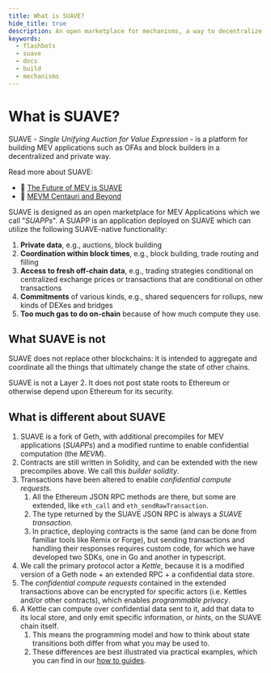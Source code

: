 ```yaml
---
title: What is SUAVE?
hide_title: true
description: An open marketplace for mechanisms, a way to decentralize block building, and a general-purpose coordination solution.
keywords:
  - flashbots
  - suave
  - docs
  - build
  - mechanisms
---
```


# What is SUAVE?

SUAVE - _Single Unifying Auction for Value Expression_ - is a platform for building MEV applications such as OFAs and block builders in a decentralized and private way.

Read more about SUAVE:

- 🔮 [The Future of MEV is SUAVE](https://writings.flashbots.net/the-future-of-mev-is-suave)
- 🌟 [MEVM Centauri and Beyond](https://writings.flashbots.net/mevm-suave-centauri-and-beyond)

SUAVE is designed as an open marketplace for MEV Applications which we call "_SUAPPs_". A SUAPP is an application deployed on SUAVE which can utilize the following SUAVE-native functionality:

1. **Private data**, e.g., auctions, block building
2. **Coordination within block times**, e.g., block building, trade routing and filling
3. **Access to fresh off-chain data**, e.g., trading strategies conditional on centralized exchange prices or transactions that are conditional on other transactions
4. **Commitments** of various kinds, e.g., shared sequencers for rollups, new kinds of DEXes and bridges
5. **Too much gas to do on-chain** because of how much compute they use.

## What SUAVE is not

SUAVE does not replace other blockchains: it is intended to aggregate and coordinate all the things that ultimately change the state of other chains.

SUAVE is not a Layer 2. It does not post state roots to Ethereum or otherwise depend upon Ethereum for its security.

## What is different about SUAVE

1. SUAVE is a fork of Geth, with additional precompiles for MEV applications (_SUAPPs_) and a modified runtime to enable confidential computation (the _MEVM_).
2. Contracts are still written in Solidity, and can be extended with the new precompiles above. We call this _builder solidity_.
3. Transactions have been altered to enable _confidential compute requests_.
   1. All the Ethereum JSON RPC methods are there, but some are extended, like `eth_call` and `eth_sendRawTransaction`.
   2. The type returned by the SUAVE JSON RPC is always a _SUAVE transaction_.
   3. In practice, deploying contracts is the same (and can be done from familiar tools like Remix or Forge), but sending transactions and handling their responses requires custom code, for which we have developed two SDKs, one in Go and another in typescript.
4. We call the primary protocol actor a _Kettle_, because it is a modified version of a Geth node + an extended RPC + a confidential data store.
5. The _confidential compute requests_ contained in the extended transactions above can be encrypted for specific actors (i.e. Kettles and/or other contracts), which enables _programmable privacy_.
6. A Kettle can compute over confidential data sent to it, add that data to its local store, and only emit specific information, or _hints_, on the SUAVE chain itself.
   1. This means the programming model and how to think about state transitions both differ from what you may be used to.
   2. These differences are best illustrated via practical examples, which you can find in our [how to guides](/how-to).

